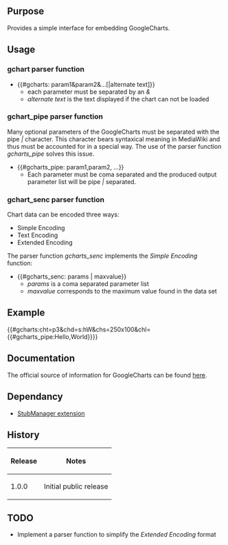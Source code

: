 {{Extension
|name        = GoogleCharts
|status      = beta
|type1       = parser function
|author      = [[user:jldupont|Jean-Lou Dupont]]
|image       =
|version     = 1.0.0
|update      =
|mediawiki   = 1.10, 1.11
|download    = [http://mediawiki.googlecode.com/svn/tags/GoogleCharts SVN]
|readme      =
|changelog   = See SVN ($Id$)
|description = 
|parameters  =
|rights      =
|example     =
}}
== Purpose==
Provides a simple interface for embedding GoogleCharts.

== Usage ==
=== gchart parser function ===
* <nowiki>{{#gcharts: param1&param2&...[|alternate text]}}</nowiki>
** each parameter must be separated by an ''&''
** ''alternate text'' is the text displayed if the chart can not be loaded
=== gchart_pipe parser function ===
Many optional parameters of the GoogleCharts must be separated with the pipe ''|'' character. This character bears syntaxical meaning in MediaWiki and thus must be accounted for in a special way. The use of the parser function ''gcharts_pipe'' solves this issue.

* <nowiki>{{#gcharts_pipe: param1,param2, ...}}</nowiki>
** Each parameter must be coma separated and the produced output parameter list will be pipe ''|'' separated.

=== gchart_senc parser function ===
Chart data can be encoded three ways:
* Simple Encoding
* Text Encoding
* Extended Encoding
The parser function ''gcharts_senc'' implements the ''Simple Encoding'' function:
* <nowiki>{{#gcharts_senc: params | maxvalue}}</nowiki>
** ''params'' is a coma separated parameter list
** ''maxvalue'' corresponds to the maximum value found in the data set

== Example ==
{{#gcharts:cht=p3&chd=s:hW&chs=250x100&chl={{#gcharts_pipe:Hello,World}}}}

== Documentation ==
The official source of information for GoogleCharts can be found [http://code.google.com/apis/chart/ here].

== Dependancy ==
* [[Extension:StubManager|StubManager extension]]

{{Pear|GoogleCharts}}

== History ==
{|border=1
! Release !! Notes
|-
| 1.0.0 || Initial public release
|}

== TODO ==
* Implement a parser function to simplify the ''Extended Encoding'' format
